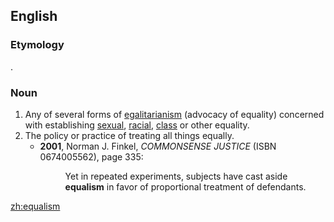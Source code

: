 ==English==
{{wikipedia|dab=Equalism}}

===Etymology===
{{suffix|equal|ism|lang=en}}.

===Noun===
{{en-noun|-}}

# Any of several forms of [[egalitarianism]] (advocacy of equality) concerned with establishing [[sexual]], [[racial]], [[class]] or other equality.
# The policy or practice of treating all things equally.
#* '''2001''', Norman J. Finkel, ''COMMONSENSE JUSTICE'' (ISBN 0674005562), page 335:
#*: Yet in repeated experiments, subjects have cast aside '''equalism''' in favor of proportional treatment of defendants.

[[zh:equalism]]